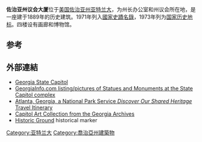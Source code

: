 {{Infobox nrhp
 | name = 佐治亚州议会大厦
 | nrhp_type = nhl
 | image =Georgia_State_Capitol,_Atlanta,_West_view_20160716_1.jpg
| image_size = 350px
 | location = {{USA}}[[佐治亚州|佐治亚州]][[亚特兰大|亚特兰大]]<br/>206 Washington St SW
 | lat_degrees = 33
 | lat_minutes = 44
 | lat_seconds = 57.38
 | lat_direction = N
 | long_degrees = 84
 | long_minutes = 23
 | long_seconds = 17.74
 | long_direction = W
 | built = 1889
 | architect = Edbrooke and Burnham<ref name=nrhp/>
 | architecture = [[文艺复兴建筑|文艺复兴建筑]], [[新古典主义建筑|新古典主义建筑]]<ref name=nrhp/>
 | designated_nrhp_type = 1973年11月7日<ref name="nhlsum">{{cite web |url=http://tps.cr.nps.gov/nhl/detail.cfm?ResourceId=1015945455&ResourceType=Building |title=State Capitol Building (Georgia) |accessdate=2008-05-01 |work=National Historic Landmark summary listing |publisher=National Park Service |deadurl=yes |archiveurl=https://web.archive.org/web/20090131023125/http://tps.cr.nps.gov/nhl/detail.cfm?ResourceId=1015945455&ResourceType=Building |archivedate=2009-01-31 }}</ref>
 | added = 1971年12月9日<ref name=nrhp>{{cite web|url=http://www.nationalregisterofhistoricplaces.com/GA/Fulton/state2.html|title=National Register of Historical Places - Georgia (GA), Fulton County|date=2007-02-25|work=National Register of Historic Places|publisher=National Park Service|accessdate=2013-06-05|archive-date=2013-06-28|archive-url=https://www.webcitation.org/6HhrbzqJp?url=http://www.nationalregisterofhistoricplaces.com/GA/Fulton/state2.html|dead-url=no}}</ref>
 | refnum = 71001099
}}
'''佐治亚州议会大厦'''位于[[美国|美国]][[佐治亚州|佐治亚州]][[亚特兰大|亚特兰大]]，为州长办公室和州议会所在地，是一座建于1889年的历史建筑。1971年列入[[國家史蹟名錄|國家史蹟名錄]]，1973年列为[[国家历史地标|国家历史地标]]。四楼设有画廊和博物馆。

==参考==
{{Reflist}}

==外部連結==
{{Commons category|Georgia State Capitol}}

* [http://www.sos.state.ga.us/state_capitol/ Georgia State Capitol] {{Wayback|url=http://www.sos.state.ga.us/state_capitol/ |date=20071012085951 }}
* [http://www.cviog.uga.edu/Projects/gainfo/monument.htm GeorgiaInfo.com listing/pictures of Statues and Monuments at the State Capitol complex] {{Wayback|url=http://www.cviog.uga.edu/Projects/gainfo/monument.htm |date=20080515150139 }}
* [http://www.nps.gov/history/nr/travel/atlanta/ Atlanta, Georgia, a National Park Service ''Discover Our Shared Heritage'' Travel Itinerary] {{Wayback|url=http://www.nps.gov/history/nr/travel/atlanta/ |date=20140626230025 }}
* [http://vault.georgiaarchives.org/cdm/landingpage/collection/cac Capitol Art Collection from the Georgia Archives] {{Wayback|url=http://vault.georgiaarchives.org/cdm/landingpage/collection/cac |date=20171223033105 }}
* [http://georgiainfo.galileo.usg.edu/topics/historical_markers/county/fulton/historic-ground1 Historic Ground] {{Wayback|url=http://georgiainfo.galileo.usg.edu/topics/historical_markers/county/fulton/historic-ground1 |date=20161121170903 }} historical marker

{{US State Capitols}}
{{Georgia}}

[[Category:亚特兰大|Category:亚特兰大]]
[[Category:喬治亞州建築物|Category:喬治亞州建築物]]